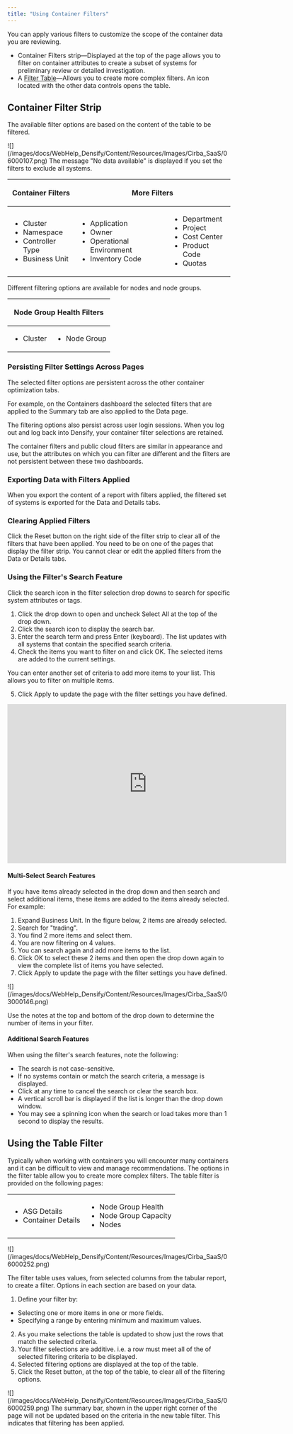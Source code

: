 ```yaml
---
title: "Using Container Filters"
---
```




You can apply various filters to customize the scope of the container data you are reviewing.

* Container Filters strip—Displayed at the top of the page allows you to filter on container attributes to create a subset of systems for preliminary review or detailed investigation.
* A [Filter Table](#Table_Filter)—Allows you to create more complex filters. An icon located with the other data controls opens the table.

## Container Filter Strip

The available filter options are based on the content of the table to be filtered.

<Accordion title="Figure: Container Filter (hover over image to expand)">
<Frame>![](/images/docs/WebHelp_Densify/Content/Resources/Images/Cirba_SaaS/06000107.png)</Frame>
</Accordion>
<Note>
The message "No data available" is displayed if you set the filters to exclude all systems.
</Note>


<Accordion title="Table: Filtering Options for Containers">
<table class="table_1">
<thead>
<tr>
<th class="td_2">
<p class="CiRBATableColumnText">Container Filters </p>
</th>
<th class="td_2" colspan="+2">
<p class="CiRBATableColumnText">More Filters</p>
</th>
</tr>
</thead>
<tbody>
<tr>
<td class="td_3">
<ul class="ul_1">
<li class="CiRBAListBullet">Cluster</li>
<li class="CiRBAListBullet">Namespace</li>
<li class="CiRBAListBullet">Controller Type</li>
<li class="CiRBAListBullet">Business Unit</li>
</ul>
</td>
<td class="td_3">
<ul class="ul_1">
<li class="CiRBAListBullet">Application</li>
<li class="CiRBAListBullet">Owner</li>
<li class="CiRBAListBullet">Operational Environment</li>
<li class="CiRBAListBullet">Inventory Code</li>
</ul>
</td>
<td class="td_3">
<ul class="ul_1">
<li class="CiRBAListBullet">Department</li>
<li class="CiRBAListBullet">Project</li>
<li class="CiRBAListBullet">Cost Center</li>
<li class="CiRBAListBullet">Product Code</li>
<li class="CiRBAListBullet">Quotas</li>
</ul>
</td>
</tr>
</tbody>
</table>

</Accordion>

Different filtering options are available for nodes and node groups.

<Accordion title="Table: Filtering Options for Node Groups">
<table class="table_1">
<thead>
<tr>
<th class="td_2" colspan="2">
<p class="CiRBATableColumnText">Node Group Health Filters </p>
</th>
</tr>
</thead>
<tbody>
<tr>
<td class="td_3">
<ul class="ul_1">
<li class="CiRBAListBullet">Cluster</li>
</ul>
</td>
<td class="td_3">
<ul class="ul_1">
<li class="CiRBAListBullet">Node Group</li>
</ul>
</td>
</tr>
</tbody>
</table>

</Accordion>

### Persisting Filter Settings Across Pages

The selected filter options are persistent across the other container optimization tabs.

For example, on the Containers dashboard the selected filters that are applied to the Summary tab are also applied to the Data  page.

The filtering options also persist across user login sessions. When you log out and log back into Densify, your container filter selections are retained.

<Note>
The container filters and public cloud filters are similar in appearance and use, but the attributes on which you can filter are different and the filters are not persistent between these two dashboards.
</Note>



### Exporting Data with Filters Applied

When you export the content of a report with filters applied, the filtered set of systems is exported for the Data and Details tabs.

### Clearing Applied Filters

Click the Reset button on the right side of the filter strip to clear all of the filters that have been applied. You need to be on one of the pages that display the filter strip. You cannot clear or edit the applied filters from the Data or Details tabs.

### Using the Filter's Search Feature

Click the search icon in the filter selection drop downs to search for specific system attributes or tags.

1. Click the drop down to open and uncheck Select All at the top of the drop down.
2. Click the search icon <InlineImage src="images/docs/WebHelp_Densify/Content/Resources/Images/Cirba_SaaS/03000172.png"/> to display the search bar.
3. Enter the search term and press Enter (keyboard). The list updates with all systems that contain the specified search criteria.
4. Check the items you want to filter on and click OK. The selected items are added to the current settings.

You can enter another set of criteria to add more items to your list. This allows you to filter on multiple items.

5. Click Apply to update the page with the filter settings you have defined.

<Accordion title="Video: Using the Filter&#x27;s Search Feature">
<iframe allowfullscreen="allowfullscreen" class="vidyard_iframe" frameborder="0" height="360" mozallowfullscreen="mozallowfullscreen" msallowfullscreen="msallowfullscreen" oallowfullscreen="oallowfullscreen" src="https://player.vimeo.com/video/806039334" webkitallowfullscreen="webkitallowfullscreen" width="630"></iframe>
</Accordion>

#### Multi-Select Search Features

If you have items already selected in the drop down and then search and select additional items, these items are added to the items already selected. For example:

1. Expand Business Unit. In the figure below, 2 items are already selected.
2. Search for "trading".
3. You find 2 more items and select them.
4. You are now filtering on 4 values.
5. You can search again and add more items to the list.
6. Click OK to select these 2 items and then open the drop down again to view the complete list of items you have selected.
7. Click Apply to update the page with the filter settings you have defined.
<Accordion title="Figure: Searching and Applying Guest Filters (hover over image to expand)">
<Frame>![](/images/docs/WebHelp_Densify/Content/Resources/Images/Cirba_SaaS/03000146.png)</Frame>
</Accordion>

Use the notes at the top and bottom of the drop down to determine the number of items in your filter.

#### Additional Search Features

When using the filter's search features, note the following:

* The search is not case-sensitive.
* If no systems contain or match the search criteria, a message is displayed.
* Click <InlineImage src="/images/docs/WebHelp_Densify/Content/Resources/Images/Cirba_SaaS/03000145_13x13.png"/> at any time to cancel the search or clear the search box.
* A vertical scroll bar is displayed if the list is longer than the drop down window.
* You may see a spinning icon when the search or load takes more than 1 second to display the results.

## Using the Table Filter

Typically when working with containers you will encounter many containers and it can be difficult to view and manage recommendations. The options in the filter table allow you to create more complex filters. The table filter is provided on the following pages:

<table>
<tbody>
<tr>
<td>
<ul class="ul_1">
<li class="CiRBAListBullet">ASG Details</li>
<li class="CiRBAListBullet">Container Details</li>
</ul>
</td>
<td>
<ul class="ul_1">
<li class="CiRBAListBullet">Node Group Health</li>
<li class="CiRBAListBullet">Node Group Capacity</li>
<li class="CiRBAListBullet">Nodes</li>
</ul>
</td>
</tr>
</tbody>
</table>

<Accordion title="Figure: Opening the Table Filter">
<Frame>![](/images/docs/WebHelp_Densify/Content/Resources/Images/Cirba_SaaS/06000252.png)</Frame>
</Accordion>

The filter table uses values, from selected columns from the tabular report, to create a filter. Options in each section are based on your data.

1. Define your filter by:

* Selecting one or more items in one or more fields.
* Specifying a range by entering minimum and maximum values.

2. As you make selections the table is updated to show just the rows that match the selected criteria.
3. Your filter selections are additive. i.e. a row must meet all of the of selected filtering criteria to be displayed.
4. Selected filtering options are displayed at the top of the table.
5. Click the Reset button, at the top of the table, to clear all of the filtering options.

<Accordion title="Figure: Container Table Filter (hover over image to expand)">
<Frame>![](/images/docs/WebHelp_Densify/Content/Resources/Images/Cirba_SaaS/06000259.png)</Frame>
</Accordion>
<Note>
The summary bar, shown in the upper right corner of the page will not be updated based on the criteria in the new table filter. This indicates that filtering has been applied.
</Note>


